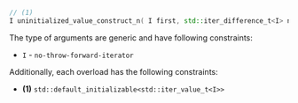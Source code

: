 ```cpp
// (1)
I uninitialized_value_construct_n( I first, std::iter_difference_t<I> n );
```

The type of arguments are generic and have following constraints:
- `I` - `no-throw-forward-iterator`

Additionally, each overload has the following constraints:
- **(1)** `std::default_initializable<std::iter_value_t<I>>`


